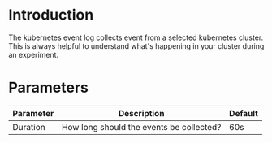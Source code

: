 # Introduction

The kubernetes event log collects event from a selected kubernetes cluster. This is always helpful to understand what's happening in your cluster during an experiment.

# Parameters

| Parameter | Description                              | Default |
|-----------|------------------------------------------|---------|
| Duration  | How long should the events be collected? | 60s     |

